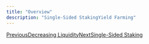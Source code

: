 ```yaml
---
title: "Overview"
description: "Single-Sided StakingYield Farming"
---
```


[PreviousDecreasing Liquidity](/developer/saucerswap-v2/liquidity-operations/decreasing-liquidity)[NextSingle-Sided Staking](/developer/staking-operations/single-sided-staking)
